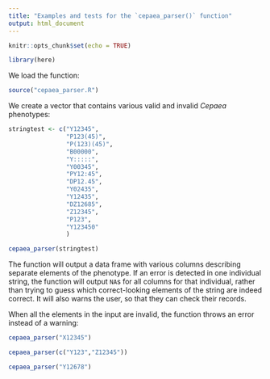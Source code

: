 ```yaml
---
title: "Examples and tests for the `cepaea_parser()` function"
output: html_document
---
```


```r
knitr::opts_chunk$set(echo = TRUE)
```

```r
library(here)
```

We load the function:

```r
source("cepaea_parser.R")
```

We create a vector that contains various valid and invalid *Cepaea* phenotypes:
```r
stringtest <- c("Y12345",
                "P123(45)",
                "P(123)(45)",
                "B00000",
                "Y:::::",
                "Y00345",
                "PY12:45",
                "DP12.45",
                "Y02435",
                "Y12435",
                "DZ12685",
                "Z12345",
                "P123",
                "Y123450"
                )
```


```r
cepaea_parser(stringtest)
```
The function will output a data frame with various columns describing separate elements of the phenotype. If an error is detected in one individual string, the function will output `NA`s for all columns for that individual, rather than trying to guess which correct-looking elements of the string are indeed correct. It will also warns the user, so that they can check their records.


When all the elements in the input are invalid, the function throws an error instead of a warning:

```r
cepaea_parser("X12345")
```

```r
cepaea_parser(c("Y123","Z12345"))
```

```r
cepaea_parser("Y12678")
```

